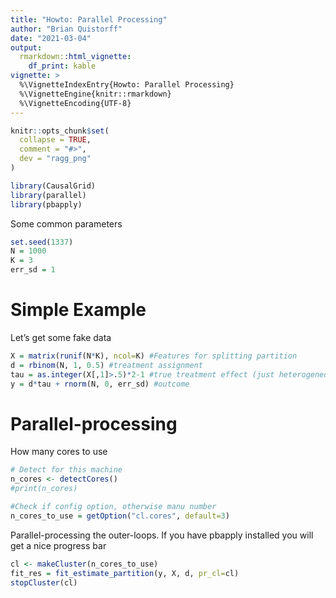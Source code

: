 ```yaml
---
title: "Howto: Parallel Processing"
author: "Brian Quistorff"
date: "2021-03-04"
output: 
  rmarkdown::html_vignette:
    df_print: kable
vignette: >
  %\VignetteIndexEntry{Howto: Parallel Processing}
  %\VignetteEngine{knitr::rmarkdown}
  %\VignetteEncoding{UTF-8}
---
```


```r
knitr::opts_chunk$set(
  collapse = TRUE,
  comment = "#>",
  dev = "ragg_png"
)
```

```r
library(CausalGrid)
library(parallel)
library(pbapply)
```

Some common parameters
```r
set.seed(1337)
N = 1000
K = 3
err_sd = 1
```

# Simple Example

Let's get some fake data
```r
X = matrix(runif(N*K), ncol=K) #Features for splitting partition
d = rbinom(N, 1, 0.5) #treatment assignment
tau = as.integer(X[,1]>.5)*2-1 #true treatment effect (just heterogeneous across X1)
y = d*tau + rnorm(N, 0, err_sd) #outcome
```


# Parallel-processing
How many cores to use
```r
# Detect for this machine
n_cores <- detectCores()
#print(n_cores)

#Check if config option, otherwise manu number
n_cores_to_use = getOption("cl.cores", default=3)
```

Parallel-processing the outer-loops. If you have pbapply installed you will get a nice progress bar
```r
cl <- makeCluster(n_cores_to_use)
fit_res = fit_estimate_partition(y, X, d, pr_cl=cl)
stopCluster(cl)
```

